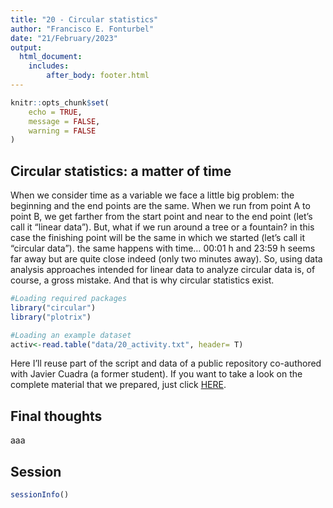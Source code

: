```yaml
---
title: "20 - Circular statistics"
author: "Francisco E. Fonturbel"
date: "21/February/2023"
output: 
  html_document:
    includes:
        after_body: footer.html
---
```


```r
knitr::opts_chunk$set(
	echo = TRUE,
	message = FALSE,
	warning = FALSE
)
```

## Circular statistics: a matter of time

When we consider time as a variable we face a little big problem: the beginning and the end points are the same. When we run from point A to point B, we get farther from the start point and near to the end point (let's call it "linear data"). But, what if we run around a tree or a fountain? in this case the finishing point will be the same in which we started (let's call it "circular data"). the same happens with time... 00:01 h and 23:59 h seems far away but are quite close indeed (only two minutes away). So, using data analysis approaches intended for linear data to analyze circular data is, of course, a gross mistake. And that is why circular statistics exist.


```r
#Loading required packages
library("circular")
library("plotrix")

#Loading an example dataset
activ<-read.table("data/20_activity.txt", header= T)
```

Here I'll reuse part of the script and data of a public repository co-authored with Javier Cuadra (a former student). If you want to take a look on the complete material that we prepared, just click [HERE](https://github.com/fonturbel-lab/AnimActivity).


## Final thoughts

aaa


## Session

```r
sessionInfo()
```